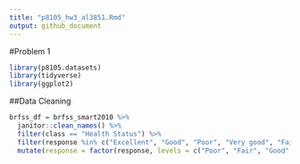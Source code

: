 ```yaml
---
title: "p8105_hw3_al3851.Rmd"
output: github_document
---
```


#Problem 1

```r
library(p8105.datasets)
library(tidyverse)
library(ggplot2)
```


##Data Cleaning
```r


brfss_df = brfss_smart2010 %>%
  janitor::clean_names() %>%
  filter(class == "Health Status") %>%
  filter(response %in% c("Excellent", "Good", "Poor", "Very good", "Fair")) %>%
  mutate(response = factor(response, levels = c("Poor", "Fair", "Good", "Very good", "Excellent")))


```

